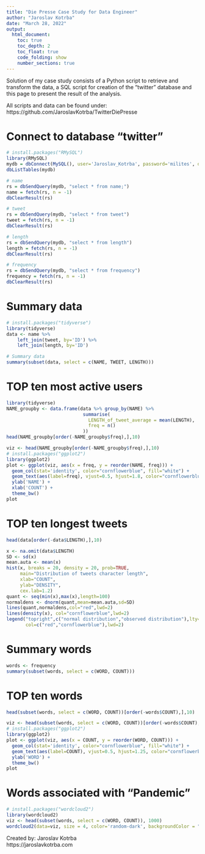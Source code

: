 ```yaml
---
title: "Die Presse Case Study for Data Engineer"
author: "Jaroslav Kotrba"
date: "March 28, 2022"
output: 
  html_document:
    toc: true
    toc_depth: 2
    toc_float: true
    code_folding: show
    number_sections: true
---
```

Solution of my case study consists of a Python script to retrieve and transform the data, a SQL script for creation of the "twitter" database and this page to present the result of the analysis.

All scripts and data can be found under:
https://github.com/JaroslavKotrba/TwitterDiePresse

# Connect to database "twitter"
```r
# install.packages("RMySQL")
library(RMySQL)
mydb = dbConnect(MySQL(), user='Jaroslav_Kotrba', password='milites', dbname='twitter', host='localhost')
dbListTables(mydb)

# name
rs = dbSendQuery(mydb, "select * from name;")
name = fetch(rs, n = -1)
dbClearResult(rs)

# tweet
rs = dbSendQuery(mydb, "select * from tweet")
tweet = fetch(rs, n = -1)
dbClearResult(rs)

# length
rs = dbSendQuery(mydb, "select * from length")
length = fetch(rs, n = -1)
dbClearResult(rs)

# frequency
rs = dbSendQuery(mydb, "select * from frequency")
frequency = fetch(rs, n = -1)
dbClearResult(rs)
```

# Summary data

```r
# install.packages("tidyverse")
library(tidyverse)
data <- name %>%
    left_join(tweet, by='ID') %>%
    left_join(length, by='ID')

# Summary data
summary(subset(data, select = c(NAME, TWEET, LENGTH)))
```

# TOP ten most active users

```r
library(tidyverse)
NAME_groupby <- data.frame(data %>% group_by(NAME) %>% 
                            summarise(
                              LENGTH_of_tweet_average = mean(LENGTH),
                              freq = n()
                            ))
head(NAME_groupby[order(-NAME_groupby$freq),],10)
```

```r
viz <- head(NAME_groupby[order(-NAME_groupby$freq),],10)
# install.packages("ggplot2")
library(ggplot2)
plot <- ggplot(viz, aes(x = freq, y = reorder(NAME, freq))) +
  geom_col(stat='identity', color="cornflowerblue", fill="white") +
  geom_text(aes(label=freq), vjust=0.5, hjust=1.8, color="cornflowerblue", size=3.5) +
  ylab('NAME') +
  xlab('COUNT') +
  theme_bw()
plot
```

# TOP ten longest tweets

```r
head(data[order(-data$LENGTH),],10)
```

```r
x <- na.omit(data$LENGTH)
SD <- sd(x)
mean.auta <- mean(x)
hist(x, breaks = 20, density = 20, prob=TRUE,
     main="Distribution of tweets character length",
     xlab="COUNT",
     ylab="DENSITY",
     cex.lab=1.2)
quant <- seq(min(x),max(x),length=100)
normaldens <- dnorm(quant,mean=mean.auta,sd=SD)
lines(quant,normaldens,col="red",lwd=2)
lines(density(x), col="cornflowerblue",lwd=2)
legend("topright",c("normal distribution","observed distribution"),lty=c(1,1),
       col=c("red","cornflowerblue"),lwd=2)
```

# Summary words

```r
words <- frequency
summary(subset(words, select = c(WORD, COUNT)))
```

# TOP ten words

```r
head(subset(words, select = c(WORD, COUNT))[order(-words$COUNT),],10)
```

```r
viz <- head(subset(words, select = c(WORD, COUNT))[order(-words$COUNT),],10)
# install.packages("ggplot2")
library(ggplot2)
plot <- ggplot(viz, aes(x = COUNT, y = reorder(WORD, COUNT))) +
  geom_col(stat='identity', color="cornflowerblue", fill="white") +
  geom_text(aes(label=COUNT), vjust=0.5, hjust=1.25, color="cornflowerblue", size=3.5) +
  ylab('WORD') +
  theme_bw()
plot
```

# Words associated with "Pandemic"

```r
# install.packages("wordcloud2")
library(wordcloud2)
viz <- head(subset(words, select = c(WORD, COUNT)), 1000)
wordcloud2(data=viz, size = 4, color='random-dark', backgroundColor = "White")
```

Created by: Jaroslav Kotrba \
https://jaroslavkotrba.com